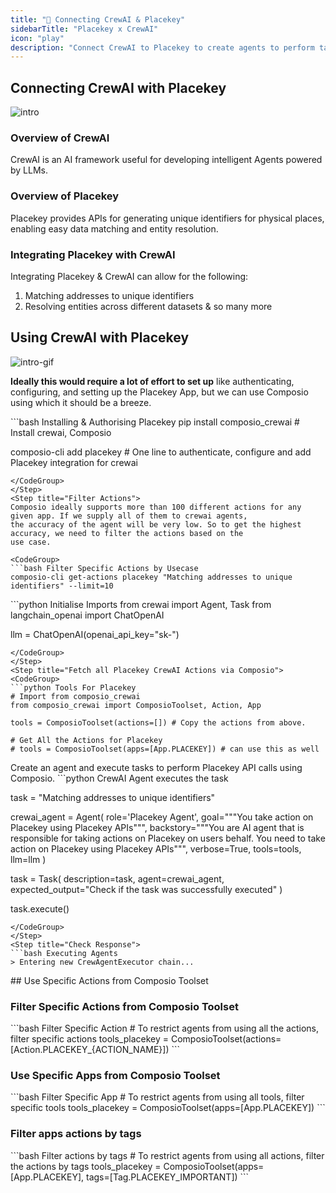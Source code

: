 ```yaml
---
title: "🚀 Connecting CrewAI & Placekey"
sidebarTitle: "Placekey x CrewAI"
icon: "play"
description: "Connect CrewAI to Placekey to create agents to perform tasks using natural language"
---
```


## Connecting CrewAI with Placekey
![intro](/media/intro.jpg)

### Overview of CrewAI

CrewAI is an AI framework useful for developing intelligent Agents powered by LLMs.

### Overview of Placekey

Placekey provides APIs for generating unique identifiers for physical places, enabling easy data matching and entity resolution.

### Integrating Placekey with CrewAI

Integrating Placekey & CrewAI can allow for the following:

1. Matching addresses to unique identifiers
2. Resolving entities across different datasets
& so many more

## Using CrewAI with Placekey
![intro-gif](/media/intro.gif)
<Steps>
<Step title="Setting Up the Environment">

**Ideally this would require a lot of effort to set up** like authenticating, configuring, and setting up the Placekey App, but we can use Composio using which it should be a breeze.

<CodeGroup>
```bash Installing & Authorising Placekey
pip install composio_crewai # Install crewai, Composio 

composio-cli add placekey # One line to authenticate, configure and add Placekey integration for crewai
```
</CodeGroup>
</Step>
<Step title="Filter Actions">
Composio ideally supports more than 100 different actions for any given app. If we supply all of them to crewai agents, 
the accuracy of the agent will be very low. So to get the highest accuracy, we need to filter the actions based on the 
use case.

<CodeGroup>
```bash Filter Specific Actions by Usecase
composio-cli get-actions placekey "Matching addresses to unique identifiers" --limit=10
```
</CodeGroup>

</Step>
<Step title="Import Base Packages">

<CodeGroup>
```python Initialise Imports
from crewai import Agent, Task
from langchain_openai import ChatOpenAI

llm = ChatOpenAI(openai_api_key="sk-<OPENAI KEY>")
```
</CodeGroup>
</Step>
<Step title="Fetch all Placekey CrewAI Actions via Composio">
<CodeGroup>
```python Tools For Placekey
# Import from composio_crewai
from composio_crewai import ComposioToolset, Action, App

tools = ComposioToolset(actions=[]) # Copy the actions from above. 

# Get All the Actions for Placekey
# tools = ComposioToolset(apps=[App.PLACEKEY]) # can use this as well
```
</CodeGroup>
</Step>
<Step title="Execute the Agent">
Create an agent and execute tasks to perform Placekey API calls using Composio. 
<CodeGroup>
```python CrewAI Agent executes the task

task = "Matching addresses to unique identifiers"

crewai_agent = Agent(
    role='Placekey Agent',
    goal="""You take action on Placekey using Placekey APIs""",
    backstory="""You are AI agent that is responsible for taking actions on Placekey on users behalf. You need to take action on Placekey using Placekey APIs""",
    verbose=True,
    tools=tools,
    llm=llm
)

task = Task(
    description=task,
    agent=crewai_agent,
    expected_output="Check if the task was successfully executed"
)

task.execute()
```
</CodeGroup>
</Step>
<Step title="Check Response">
```bash Executing Agents
> Entering new CrewAgentExecutor chain...
```
</Step>
</Steps>
## Use Specific Actions from Composio Toolset

### Filter Specific Actions from Composio Toolset

<CodeGroup>
```bash Filter Specific Action
# To restrict agents from using all the actions, filter specific actions
tools_placekey = ComposioToolset(actions=[Action.PLACEKEY_{ACTION_NAME}])
```
</CodeGroup>

### Use Specific Apps from Composio Toolset
<CodeGroup>
```bash Filter Specific App
# To restrict agents from using all tools, filter specific tools
tools_placekey = ComposioToolset(apps=[App.PLACEKEY])
```
</CodeGroup>

### Filter apps actions by tags 
<CodeGroup>
```bash Filter actions by tags
# To restrict agents from using all actions, filter the actions by tags
tools_placekey = ComposioToolset(apps=[App.PLACEKEY], tags=[Tag.PLACEKEY_IMPORTANT])
```
</CodeGroup>